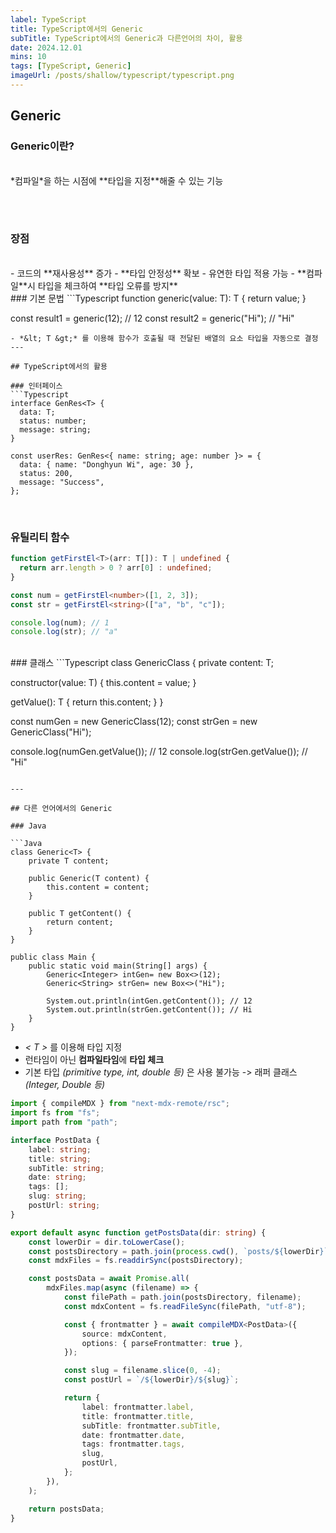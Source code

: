 ```yaml
---
label: TypeScript
title: TypeScript에서의 Generic
subTitle: TypeScript에서의 Generic과 다른언어의 차이, 활용
date: 2024.12.01
mins: 10
tags: [TypeScript, Generic]
imageUrl: /posts/shallow/typescript/typescript.png
---
```


## Generic

### Generic이란?
<br/>
*컴파일*을 하는 시점에 **타입을 지정**해줄 수 있는 기능

<br/><br/>

### 장점
<br/>
- 코드의 **재사용성** 증가
- **타입 안정성** 확보
- 유연한 타입 적용 가능
- **컴파일**시 타입을 체크하여 **타입 오류를 방지**

<br/>
### 기본 문법
```Typescript
function generic<T>(value: T): T {
  return value;
}

const result1 = generic<number>(12);    // 12
const result2 = generic<string>("Hi");  // "Hi"
```
- *&lt; T &gt;* 를 이용해 함수가 호출될 때 전달된 배열의 요소 타입을 자동으로 결정
---

## TypeScript에서의 활용

### 인터페이스
```Typescript
interface GenRes<T> {
  data: T;
  status: number;
  message: string;
}

const userRes: GenRes<{ name: string; age: number }> = {
  data: { name: "Donghyun Wi", age: 30 },
  status: 200,
  message: "Success",
};
```
<br/>

### 유틸리티 함수
```Typescript
function getFirstEl<T>(arr: T[]): T | undefined {
  return arr.length > 0 ? arr[0] : undefined;
}

const num = getFirstEl<number>([1, 2, 3]);
const str = getFirstEl<string>(["a", "b", "c"]);

console.log(num); // 1
console.log(str); // "a"
```

<br/>
### 클래스
```Typescript
class GenericClass<T> {
  private content: T;
  
  constructor(value: T) {
    this.content = value;
  }

  getValue(): T {
    return this.content;
  }
}

const numGen = new GenericClass<number>(12);
const strGen = new GenericClass<string>("Hi");

console.log(numGen.getValue()); // 12
console.log(strGen.getValue()); // "Hi"
```

---

## 다른 언어에서의 Generic

### Java

```Java
class Generic<T> {
    private T content;

    public Generic(T content) {
        this.content = content;
    }

    public T getContent() {
        return content;
    }
}

public class Main {
    public static void main(String[] args) {
        Generic<Integer> intGen= new Box<>(12);
        Generic<String> strGen= new Box<>("Hi");

        System.out.println(intGen.getContent()); // 12
        System.out.println(strGen.getContent()); // Hi
    }
}
```

- *&lt; T &gt;* 를 이용해 타입 지정
- 런타임이 아닌 **컴파일타임**에 **타입 체크**
- 기본 타입 *(primitive type, int, double 등)* 은 사용 불가능 -> 래퍼 클래스 *(Integer, Double 등)*


```Typescript
import { compileMDX } from "next-mdx-remote/rsc";
import fs from "fs";
import path from "path";

interface PostData {
    label: string;
    title: string;
    subTitle: string;
    date: string;
    tags: [];
    slug: string;
    postUrl: string;
}

export default async function getPostsData(dir: string) {
    const lowerDir = dir.toLowerCase();
    const postsDirectory = path.join(process.cwd(), `posts/${lowerDir}`);
    const mdxFiles = fs.readdirSync(postsDirectory);

    const postsData = await Promise.all(
        mdxFiles.map(async (filename) => {
            const filePath = path.join(postsDirectory, filename);
            const mdxContent = fs.readFileSync(filePath, "utf-8");

            const { frontmatter } = await compileMDX<PostData>({
                source: mdxContent,
                options: { parseFrontmatter: true },
            });

            const slug = filename.slice(0, -4);
            const postUrl = `/${lowerDir}/${slug}`;

            return {
                label: frontmatter.label,
                title: frontmatter.title,
                subTitle: frontmatter.subTitle,
                date: frontmatter.date,
                tags: frontmatter.tags,
                slug,
                postUrl,
            };
        }),
    );

    return postsData;
}
```


